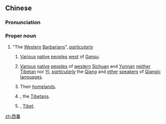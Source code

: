 ==Chinese==
{{zh-forms|[[west]]<br>[[western]]|[[foreigner]](s)<br>[[barbarian]](s)}}
===Pronunciation===
{{zh-pron
|m=Xīfān
|cat=pn
}}
===Proper noun===
{{zh-proper noun}}

# {{lb|zh|historical|_|racial slur}} "The [[western|Western]] [[barbarian|Barbarians]]", ''[[particularly]]''
## {{lb|zh|Tang era}} [[various|Various]] [[native]] [[people]]s [[west]] of [[Gansu]].
## {{lb|zh|Qing era}} [[various|Various]] [[native]] [[people]]s of [[western]] [[Sichuan]] and [[Yunnan]] [[neither]] [[Tibetan]] nor [[Yi]], ''[[particularly]]'' the [[Qiang]] and [[other]] [[speaker]]s of [[Qiangic]] [[language]]s.
## {{lb|zh|Qing era|historical|_|geography}} Their [[homeland]]s.
## {{altname|西藏人|lang=zh|nodot=a}}, the [[Tibetans]].
## {{lb|zh|geography}} {{altname|西藏|lang=zh|nodot=a}}, [[Tibet]].

[[zh:西番]]